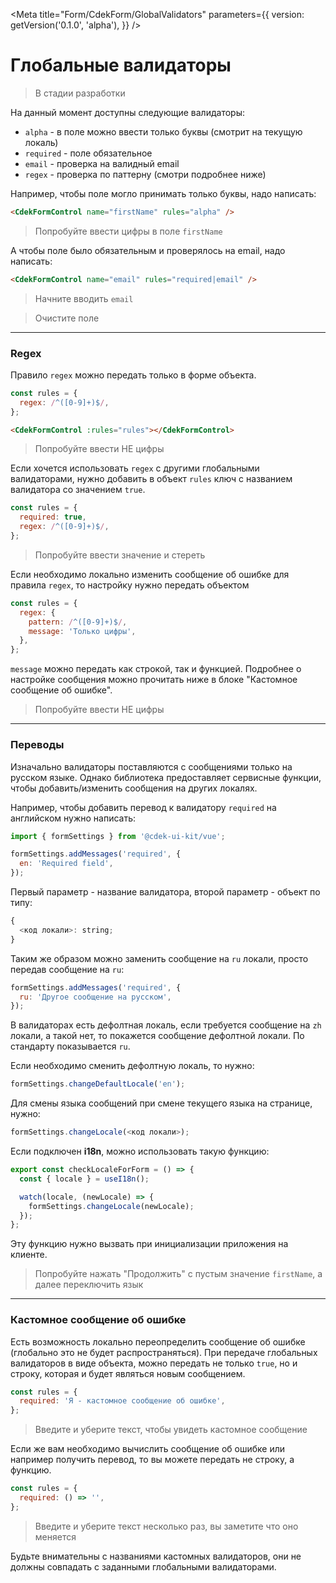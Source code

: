 
<Meta
  title="Form/CdekForm/GlobalValidators"
  parameters={{
    version: getVersion('0.1.0', 'alpha'),
  }}
/>

# Глобальные валидаторы

> В стадии разработки

На данный момент доступны следующие валидаторы:

- `alpha` - в поле можно ввести только буквы (смотрит на текущую локаль)
- `required` - поле обязательное
- `email` - проверка на валидный email
- `regex` - проверка по паттерну (смотри подробнее ниже)

Например, чтобы поле могло принимать только буквы, надо написать:

```html dark
<CdekFormControl name="firstName" rules="alpha" />
```

> Попробуйте ввести цифры в поле `firstName`

<Story id="form-cdekform--global-validator" />

А чтобы поле было обязательным и проверялось на email, надо написать:

```html dark
<CdekFormControl name="email" rules="required|email" />
```

> Начните вводить `email`

> Очистите поле

<Story id="form-cdekformcontrol--required-with-email" />

---

### Regex

Правило `regex` можно передать только в форме объекта.

```js dark
const rules = {
  regex: /^([0-9]+)$/,
};
```

```html dark
<CdekFormControl :rules="rules"></CdekFormControl>
```

> Попробуйте ввести НЕ цифры

<Story id="form-cdekformcontrol--regex" />

Если хочется использовать `regex` с другими глобальными валидаторами, нужно
добавить в объект `rules` ключ с названием валидатора со значением `true`.

```js dark
const rules = {
  required: true,
  regex: /^([0-9]+)$/,
};
```

> Попробуйте ввести значение и стереть

<Story id="form-cdekformcontrol--regex-with-required" />

Если необходимо локально изменить сообщение об ошибке для правила `regex`, то настройку нужно
передать объектом

```js dark
const rules = {
  regex: {
    pattern: /^([0-9]+)$/,
    message: 'Только цифры',
  },
};
```

`message` можно передать как строкой, так и функцией. Подробнее о настройке сообщения можно
прочитать ниже в блоке "Кастомное сообщение об ошибке".

> Попробуйте ввести НЕ цифры

<Story id="form-cdekformcontrol--regex-with-custom-error" />

---

### Переводы

Изначально валидаторы поставляются с сообщениями только на русском языке. Однако библиотека
предоставляет сервисные функции, чтобы добавить/изменить сообщения на других локалях.

Например, чтобы добавить перевод к валидатору `required` на английском нужно написать:

```js dark
import { formSettings } from '@cdek-ui-kit/vue';

formSettings.addMessages('required', {
  en: 'Required field',
});
```

Первый параметр - название валидатора, второй параметр - объект по типу:

```js dark
{
  <код локали>: string;
}
```

Таким же образом можно заменить сообщение на `ru` локали, просто передав сообщение на `ru`:

```js dark
formSettings.addMessages('required', {
  ru: 'Другое сообщение на русском',
});
```

В валидаторах есть дефолтная локаль, если требуется сообщение на `zh` локали, а такой нет, то покажется
сообщение дефолтной локали. По стандарту показывается `ru`.

Если необходимо сменить дефолтную локаль, то нужно:

```js dark
formSettings.changeDefaultLocale('en');
```

Для смены языка сообщений при смене текущего языка на странице, нужно:

```js dark
formSettings.changeLocale(<код локали>);
```

Если подключен **i18n**, можно использовать такую функцию:

```js dark
export const checkLocaleForForm = () => {
  const { locale } = useI18n();

  watch(locale, (newLocale) => {
    formSettings.changeLocale(newLocale);
  });
};
```

Эту функцию нужно вызвать при инициализации приложения на клиенте.

> Попробуйте нажать "Продолжить" с пустым значение `firstName`, а далее переключить язык

<Story id="form-cdekform--change-language" />

---

### Кастомное сообщение об ошибке

Есть возможность локально переопределить сообщение об ошибке (глобально это не будет распространяться).
При передаче глобальных валидаторов в виде объекта, можно передать не только `true`, но и строку,
которая и будет являться новым сообщением.

```js dark
const rules = {
  required: 'Я - кастомное сообщение об ошибке',
};
```

> Введите и уберите текст, чтобы увидеть кастомное сообщение

<Story id="form-cdekformcontrol--required-custom-message" />

Если же вам необходимо вычислить сообщение об ошибке или например получить перевод, то
вы можете передать не строку, а функцию.

```js dark
const rules = {
  required: () => '',
};
```

> Введите и уберите текст несколько раз, вы заметите что оно меняется

<Story id="form-cdekformcontrol--required-custom-message-function" />

Будьте внимательны с названиями кастомных валидаторов, они не должны совпадать с заданными
глобальными валидаторами.
